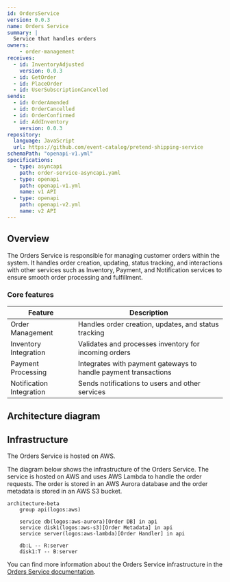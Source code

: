 ```yaml
---
id: OrdersService
version: 0.0.3
name: Orders Service
summary: |
  Service that handles orders
owners:
    - order-management
receives:
  - id: InventoryAdjusted
    version: 0.0.3
  - id: GetOrder
  - id: PlaceOrder
  - id: UserSubscriptionCancelled
sends:
  - id: OrderAmended
  - id: OrderCancelled
  - id: OrderConfirmed
  - id: AddInventory
    version: 0.0.3
repository:
  language: JavaScript
  url: https://github.com/event-catalog/pretend-shipping-service
schemaPath: "openapi-v1.yml"
specifications:
  - type: asyncapi
    path: order-service-asyncapi.yaml
  - type: openapi
    path: openapi-v1.yml
    name: v1 API
  - type: openapi
    path: openapi-v2.yml
    name: v2 API
---
```



## Overview

The Orders Service is responsible for managing customer orders within the system. It handles order creation, updating, status tracking, and interactions with other services such as Inventory, Payment, and Notification services to ensure smooth order processing and fulfillment.

<Tiles >
    <Tile icon="DocumentIcon" href={`/docs/services/${frontmatter.id}/${frontmatter.version}/changelog`}  title="View the changelog" description="Want to know the history of this service? View the change logs" />
    <Tile icon="UserGroupIcon" href="/docs/teams/full-stack" title="Contact the team" description="Any questions? Feel free to contact the owners" />
    <Tile icon="BoltIcon" href={`/visualiser/services/${frontmatter.id}/${frontmatter.version}`} title={`Sends ${frontmatter.sends.length} messages`} description="This service sends messages to downstream consumers" />
    <Tile icon="BoltIcon"  href={`/visualiser/services/${frontmatter.id}/${frontmatter.version}`} title={`Receives ${frontmatter.receives.length} messages`} description="This service receives messages from other services" />
</Tiles>

### Core features

| Feature | Description |
|---------|-------------|
| Order Management | Handles order creation, updates, and status tracking |
| Inventory Integration | Validates and processes inventory for incoming orders |
| Payment Processing | Integrates with payment gateways to handle payment transactions |
| Notification Integration | Sends notifications to users and other services |

## Architecture diagram 

<NodeGraph />

<MessageTable format="all" limit={4} />

## Infrastructure

The Orders Service is hosted on AWS.

The diagram below shows the infrastructure of the Orders Service. The service is hosted on AWS and uses AWS Lambda to handle the order requests. The order is stored in an AWS Aurora database and the order metadata is stored in an AWS S3 bucket.

```mermaid
architecture-beta
    group api(logos:aws)

    service db(logos:aws-aurora)[Order DB] in api
    service disk1(logos:aws-s3)[Order Metadata] in api
    service server(logos:aws-lambda)[Order Handler] in api

    db:L -- R:server
    disk1:T -- B:server
```

You can find more information about the Orders Service infrastructure in the [Orders Service documentation](https://github.com/event-catalog/pretend-shipping-service/blob/main/README.md).

<Footer />
